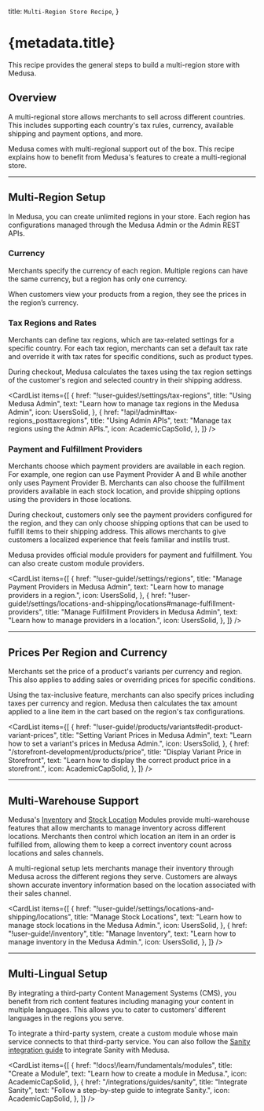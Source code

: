 
  title: `Multi-Region Store Recipe`,
}

# {metadata.title}

This recipe provides the general steps to build a multi-region store with Medusa.

## Overview

A multi-regional store allows merchants to sell across different countries. This includes supporting each country's tax rules, currency, available shipping and payment options, and more.

Medusa comes with multi-regional support out of the box. This recipe explains how to benefit from Medusa's features to create a multi-regional store.

---

## Multi-Region Setup

In Medusa, you can create unlimited regions in your store. Each region has configurations managed through the Medusa Admin or the Admin REST APIs.

### Currency

Merchants specify the currency of each region. Multiple regions can have the same currency, but a region has only one currency.

When customers view your products from a region, they see the prices in the region’s currency.

### Tax Regions and Rates

Merchants can define tax regions, which are tax-related settings for a specific country. For each tax region, merchants can set a default tax rate and override it with tax rates for specific conditions, such as product types.

During checkout, Medusa calculates the taxes using the tax region settings of the customer's region and selected country in their shipping address.

<CardList items={[
  {
    href: "!user-guides!/settings/tax-regions",
    title: "Using Medusa Admin",
    text: "Learn how to manage tax regions in the Medusa Admin",
    icon: UsersSolid,
  },
  {
    href: "!api!/admin#tax-regions_posttaxregions",
    title: "Using Admin APIs",
    text: "Manage tax regions using the Admin APIs.",
    icon: AcademicCapSolid,
  },
]} />

### Payment and Fulfillment Providers

Merchants choose which payment providers are available in each region. For example, one region can use Payment Provider A and B while another only uses Payment Provider B. Merchants can also choose the fulfillment providers available in each stock location, and provide shipping options using the providers in those locations.

During checkout, customers only see the payment providers configured for the region, and they can only choose shipping options that can be used to fulfill items to their shipping address. This allows merchants to give customers a localized experience that feels familiar and instills trust.

Medusa provides official module providers for payment and fulfillment. You can also create custom module providers.

<CardList items={[
  {
    href: "!user-guide!/settings/regions",
    title: "Manage Payment Providers in Medusa Admin",
    text: "Learn how to manage providers in a region.",
    icon: UsersSolid,
  },
  {
    href: "!user-guide!/settings/locations-and-shipping/locations#manage-fulfillment-providers",
    title: "Manage Fulfillment Providers in Medusa Admin",
    text: "Learn how to manage providers in a location.",
    icon: UsersSolid,
  },
]} />

<Card
  href="/integrations"
  title="Integrations"
  text="Check out available integrations, including payment module providers."
  icon={AcademicCapSolid}
  className="mt-1"
/>


---

## Prices Per Region and Currency

Merchants set the price of a product's variants per currency and region. This also applies to adding sales or overriding prices for specific conditions.

Using the tax-inclusive feature, merchants can also specify prices including taxes per currency and region. Medusa then calculates the tax amount applied to a line item in the cart based on the region's tax configurations.

<CardList items={[
  {
    href: "!user-guide!/products/variants#edit-product-variant-prices",
    title: "Setting Variant Prices in Medusa Admin",
    text: "Learn how to set a variant's prices in Medusa Admin.",
    icon: UsersSolid,
  },
  {
    href: "/storefront-development/products/price",
    title: "Display Variant Price in Storefront",
    text: "Learn how to display the correct product price in a storefront.",
    icon: AcademicCapSolid,
  },
]} />

---

## Multi-Warehouse Support

Medusa's [Inventory](../../commerce-modules/inventory/page.mdx) and [Stock Location](../../commerce-modules/stock-location/page.mdx) Modules provide multi-warehouse features that allow merchants to manage inventory across different locations. Merchants then control which location an item in an order is fulfilled from, allowing them to keep a correct inventory count across locations and sales channels.

A multi-regional setup lets merchants manage their inventory through Medusa across the different regions they serve. Customers are always shown accurate inventory information based on the location associated with their sales channel.

<CardList items={[
  {
    href: "!user-guide!/settings/locations-and-shipping/locations",
    title: "Manage Stock Locations",
    text: "Learn how to manage stock locations in the Medusa Admin.",
    icon: UsersSolid,
  },
  {
    href: "!user-guide!/inventory",
    title: "Manage Inventory",
    text: "Learn how to manage inventory in the Medusa Admin.",
    icon: UsersSolid,
  },
]} />

---

## Multi-Lingual Setup

By integrating a third-party Content Management Systems (CMS), you benefit from rich content features including managing your content in multiple languages. This allows you to cater to customers’ different languages in the regions you serve.

To integrate a third-party system, create a custom module whose main service connects to that third-party service. You can also follow the [Sanity integration guide](../../integrations/guides/sanity/page.mdx) to integrate Sanity with Medusa.

<CardList items={[
  {
    href: "!docs!/learn/fundamentals/modules",
    title: "Create a Module",
    text: "Learn how to create a module in Medusa.",
    icon: AcademicCapSolid,
  },
  {
    href: "/integrations/guides/sanity",
    title: "Integrate Sanity",
    text: "Follow a step-by-step guide to integrate Sanity.",
    icon: AcademicCapSolid,
  },
]} />